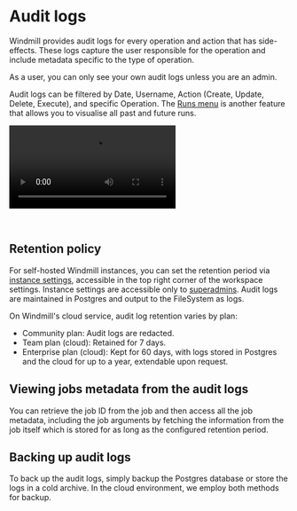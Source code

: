 
# Audit logs

Windmill provides audit logs for every operation and action that has side-effects. These logs capture the user responsible for the operation and include metadata specific to the type of operation.

As a user, you can only see your own audit logs unless you are an admin.

Audit logs can be filtered by Date, Username, Action (Create, Update, Delete, Execute), and specific Operation. The [Runs menu](../5_monitor_past_and_future_runs/index.mdx) is another feature that allows you to visualise all past and future runs.

<video
	className="border-2 rounded-lg object-cover w-full h-full dark:border-gray-800"
	autoPlay
	controls
	id="main-video"
	src="/videos/audit_logs.mp4"
/>

<br />

<div className="grid grid-cols-2 gap-6 mb-4">
	<DocCard
		title="Runs Menu"
		description="The Runs menu is another feature that allows you to visualise all past and future runs."
		href="/docs/core_concepts/monitor_past_and_future_runs"
	/>
</div>

## Retention policy

For self-hosted Windmill instances, you can set the retention period via [instance settings](../../advanced/18_instance_settings/index.mdx#retention-period-in-secs), accessible in the top right corner of the workspace settings. Instance settings are accessible only to [superadmins](../16_roles_and_permissions/index.mdx#superadmin). Audit logs are maintained in Postgres and output to the FileSystem as logs.

On Windmill's cloud service, audit log retention varies by plan:

- Community plan: Audit logs are redacted.
- Team plan (cloud): Retained for 7 days.
- Enterprise plan (cloud): Kept for 60 days, with logs stored in Postgres and the cloud for up to a year, extendable upon request.

<div className="grid grid-cols-2 gap-6 mb-4">
	<DocCard
		title="Plans & How to Upgrade"
		description="Details on each Windmill Plan"
		href="/pricing"
	/>
</div>

## Viewing jobs metadata from the audit logs

You can retrieve the job ID from the job and then access all the job metadata, including the job arguments by fetching the information from the job itself which is stored for as long as the configured retention period.

## Backing up audit logs

To back up the audit logs, simply backup the Postgres database or store the logs in a cold archive. In the cloud environment, we employ both methods for backup.